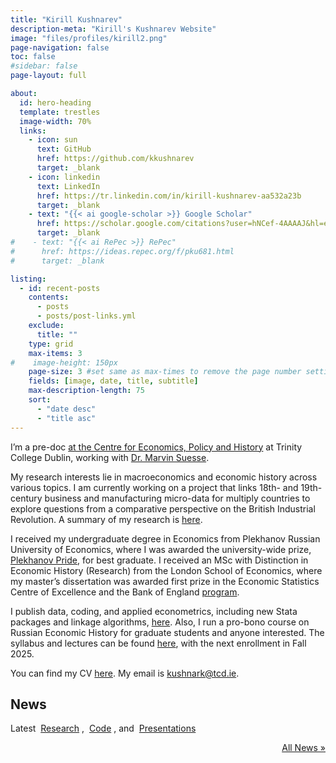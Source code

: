 ```yaml
---
title: "Kirill Kushnarev"
description-meta: "Kirill's Kushnarev Website"
image: "files/profiles/kirill2.png"
page-navigation: false
toc: false
#sidebar: false
page-layout: full

about:
  id: hero-heading
  template: trestles
  image-width: 70%
  links:
    - icon: sun
      text: GitHub
      href: https://github.com/kkushnarev
      target: _blank 
    - icon: linkedin
      text: LinkedIn
      href: https://tr.linkedin.com/in/kirill-kushnarev-aa532a23b
      target: _blank
    - text: "{{< ai google-scholar >}} Google Scholar"
      href: https://scholar.google.com/citations?user=hNCef-4AAAAJ&hl=en
      target: _blank
#    - text: "{{< ai RePec >}} RePec"
#      href: https://ideas.repec.org/f/pku681.html
#      target: _blank

listing:
  - id: recent-posts
    contents: 
      - posts
      - posts/post-links.yml
    exclude:
      title: ""
    type: grid
    max-items: 3
#    image-height: 150px
    page-size: 3 #set same as max-times to remove the page number setting
    fields: [image, date, title, subtitle]
    max-description-length: 75
    sort: 
      - "date desc"
      - "title asc"
---
```


:::{#hero-heading}

I'm a pre-doc [at the Centre for Economics, Policy and History](https://ceph.ie/people-re/kirill-kushnarev/) at Trinity College Dublin, working with [Dr. Marvin Suesse](https://marvinsuesse.com).

My research interests lie in macroeconomics and economic history across various topics. I am currently working on a project that links 18th- and 19th-century business and manufacturing micro-data for multiply countries to explore questions from a comparative perspective on the British Industrial Revolution. A summary of my research is [here](projects.qmd).

I received my undergraduate degree in Economics from Plekhanov Russian University of Economics, where I was awarded the university-wide prize, [Plekhanov Pride](https://www-rea-ru.translate.goog/news/3303-vashi-kryilya--nasha-gordost-nazvanyi-luchshie-vyipuskniki-plehanovki-2022-goda?_x_tr_sl=auto&_x_tr_tl=en&_x_tr_hl=ru&_x_tr_pto=wapp), for best graduate. I received an MSc with Distinction in Economic History (Research) from the London School of Economics, where my master’s dissertation was awarded first prize in the Economic Statistics Centre of Excellence and the Bank of England [program](https://www.escoe.ac.uk/opportunities/escoe-masters-dissertation-programme/). 

I publish data, coding, and applied econometrics, including new Stata packages and linkage algorithms, [here](people.qmd). Also, I run a pro-bono course on Russian Economic History for graduate students and anyone interested. The syllabus and lectures can be found [here](teaching.qmd), with the next enrollment in Fall 2025.

You can find my CV [here](posts.qmd#category=paper). My email is [kushnark@tcd.ie](mailto:kushnark@tcd.ie).

:::

## News
Latest &nbsp;[Research](workingpapers.qmd)&nbsp;, &nbsp;[Code](people.qmd)&nbsp;, and &nbsp;[Presentations](posts.qmd#category=event)

:::{#recent-posts}
:::

<p align="right">[All News »](/posts.qmd)</p>
